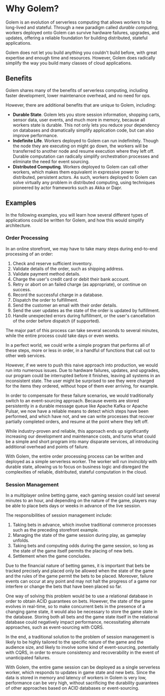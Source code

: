 # Why Golem?

Golem is an evolution of serverless computing that allows workers to be long-lived and stateful. Through a new paradigm called _durable computing_, workers deployed onto Golem can survive hardware failures, upgrades, and updates, offering a reliable foundation for building distributed, stateful applications.

Golem does not let you build anything you couldn't build before, with great expertise and enough time and resources. However, Golem does radically simplify the way you build many classes of cloud applications.

## Benefits

Golem shares many of the benefits of serverless computing, including faster development, lower maintenance overhead, and no need for ops.

However, there are additional benefits that are unique to Golem, including:

- **Durable State**. Golem lets you store session information, shopping carts, sensor data, user events, and much more in memory, because all workers state is durable. This not only lets you reduce your dependency on databases and dramatically simplify application code, but can also improve performance.
- **Indefinite Life**. Workers deployed to Golem can run indefinitely. Though the node they are executing on might go down, the workers will be transferred to another node and resume execution where they left off. Durable computation can radically simplify orchestration processes and eliminate the need for event sourcing.
- **Distributed Computing**. Workers deployed to Golem can call other workers, which makes them equivalent in expressive power to distributed, persistent actors. As such, workers deployed to Golem can solve virtually any problem in distributed computing, using techniques pioneered by actor frameworks such as Akka or Dapr.

## Examples

In the following examples, you will learn how several different types of applications could be written for Golem, and how this would simplify architecture.

### Order Processing

In an online storefront, we may have to take many steps during end-to-end processing of an order:

1. Check and reserve sufficient inventory.
2. Validate details of the order, such as shipping address.
3. Validate payment method details.
4. Charge the user's credit card or debit their bank account.
5. Retry or abort on an failed charge (as appropriate), or continue on success.
6. Record the successful charge in a database.
7. Dispatch the order to fulfillment.
8. Send the customer an email with their order details.
9. Send the user updates as the state of the order is updated by fulfillment.
10. Handle unexpected errors during fulfillment, or the user's cancellation of the order before dispatch (if supported).

The major part of this process can take several seconds to several minutes, while the entire process could take days or even weeks.

In a perfect world, we could write a simple program that performs all of these steps, more or less in order, in a handful of functions that call out to other web services.

However, if we were to push this naive approach into production, we would run into numerous issues. Due to hardware failures, updates, and upgrades, our program could be interrupted before it finishes, leaving all systems in an inconsistent state. The user might be surprised to see they were charged for the items they ordered, without hope of them ever arriving, for example.

In order to compensate for these failure scenarios, we would traditionally switch to an event-sourcing approach. Because events are stored persistently in a durable message queue like Apache Kafka or Apache Pulsar, we now have a reliable means to detect which steps have been performed, and which have not, and we can write processes that recover partially completed orders, and resume at the point where they left off.

While industry-proven and reliable, this approach ends up significantly increasing our development and maintenance costs, and turns what could be a simple and short program into many disparate services, all introducing additional overhead and points of failure.

With Golem, the entire order processing process can be written and deployed as a simple serverless worker. The worker will run invincibly with durable state, allowing us to focus on business logic and disregard the complexities of reliable, distributed, stateful computation in the cloud.

### Session Management

In a multiplayer online betting game, each gaming session could last several minutes to an hour, and depending on the nature of the game, players may be able to place bets days or weeks in advance of the live session.

The responsibilities of session management include:

1. Taking bets in advance, which involve traditional commerce processes such as the preceding storefront example.
2. Managing the state of the game session during play, as gameplay unfolds.
3. Taking bets and computing odds during the game session, so long as the state of the game itself permits the placing of new bets.
4. Settlement when the game concludes.

Due to the financial nature of betting games, it is important that bets be tracked precisely and placed only be allowed when the state of the game and the rules of the game permit the bets to be placed. Moreover, failure events can occur at any point and may not halt the progress of a game nor interfere or change the bets that have been placed so far.

One way of solving this problem would be to use a relational database in order to obtain ACID guarantees on bets. However, the state of the game evolves in real-time, so to make concurrent bets in the presence of a changing game state, it would also be necessary to store the game state in the database. Storing both all bets and the game state itself in the relational database could negatively impact performance, necessitating alternate approaches, such as event-sourcing with CQRS.

In the end, a traditional solution to the problem of session management is likely to be highly tailored to the specific nature of the game and the audience size, and likely to involve some kind of event-sourcing, potentially with CQRS, in order to ensure consistency and recoverability in the event of unanticipated failures.

With Golem, the entire game session can be deployed as a single serverless worker, which responds to updates in game state and new bets. Since the data is stored in memory and latency of workers in Golem is very low, performance can be very high, without sacrificing the durability guarantees of other approaches based on ACID databases or event-sourcing.
